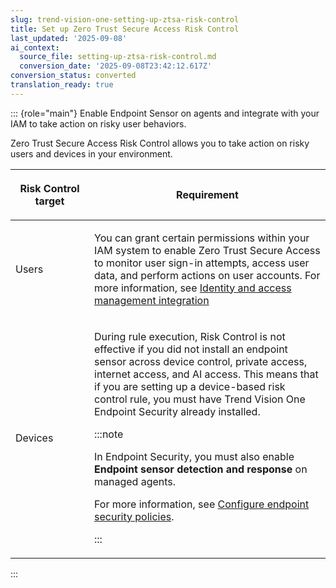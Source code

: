 ```yaml
---
slug: trend-vision-one-setting-up-ztsa-risk-control
title: Set up Zero Trust Secure Access Risk Control
last_updated: '2025-09-08'
ai_context:
  source_file: setting-up-ztsa-risk-control.md
  conversion_date: '2025-09-08T23:42:12.617Z'
conversion_status: converted
translation_ready: true
---
```


::: {role="main"}
Enable Endpoint Sensor on agents and integrate with your IAM to take action on risky user behaviors.

Zero Trust Secure Access Risk Control allows you to take action on risky users and devices in your environment.

<table>
<colgroup>
<col style="width: 25%" />
<col style="width: 75%" />
</colgroup>
<thead>
<tr>
<th><p>Risk Control target</p></th>
<th><p>Requirement</p></th>
</tr>
</thead>
<tbody>
<tr>
<td><p>Users</p></td>
<td><p>You can grant certain permissions within your IAM system to enable Zero Trust Secure Access to monitor user sign-in attempts, access user data, and perform actions on user accounts. For more information, see <a href="trend-vision-one-ia-manage-integration-ztsa">Identity and access management integration</a></p></td>
</tr>
<tr>
<td><p>Devices</p></td>
<td><p>During rule execution, Risk Control is not effective if you did not install an endpoint sensor across device control, private access, internet access, and AI access. This means that if you are setting up a device-based risk control rule, you must have Trend Vision One Endpoint Security already installed.</p>


:::note

<p>In Endpoint Security, you must also enable <strong>Endpoint sensor detection and response</strong> on managed agents.</p>
<p>For more information, see <a href="trend-vision-one-configuring-endpoint-policies">Configure endpoint security policies</a>.</p>


:::

</td>
</tr>
</tbody>
</table>
:::
